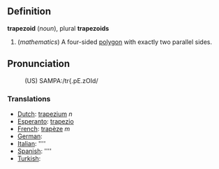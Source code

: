 ==Definition==

<b>trapezoid</b> (<i>noun</i>), plural <b>trapezoids</b>
# (<i>mathematics</i>) A four-sided [[polygon]] with exactly two parallel sides.

==Pronunciation==
:(US) SAMPA:/tr{.pE.zOId/

===Translations===

*[[Dutch]]: [[trapezium]] ''n''
*[[Esperanto]]: [[trapezio]]
*[[French]]: [[trapèze]] ''m''
*[[German]]: [[]]
*[[Italian]]: [[]] ''''
*[[Spanish]]: [[]] ''''
*[[Turkish]]: [[]]